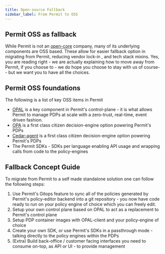 ```yaml
---
title: Open-source Fallback
sidebar_label: From Permit to OSS
---
```


## Permit OSS as fallback

While Permit is not an [open-core](https://thenewstack.io/the-future-of-open-source-or-why-open-core-is-dead/) company, many of its underlying components are OSS based.
These allow for easier fallback option in migrating from Permit, reducing vendor lock-in , and tech stack mixins.
Yes, you are reading right - we are actually explaining how to move away from Permit, if you choose to - we do hope you choose to stay with us of course-- but we want you to have all the choices.

## Permit OSS foundations

The following is a list of key OSS items in Permit

- [OPAL](https://github.com/permitio/opal) is a key component in Permit's control-plane - it is what allows Permit to manage PDPs at scale with a zero-trust, real-time, event driven fashion.
- [OPA](https://github.com/open-policy-agent/opa) is a first class citizen decision-engine option powering Permit's PDPs
- [Cedar-agent](https://github.com/permitio/cedar-agent) is a first class citizen decision-engine option powering Permit's PDPs
- The Permit SDKs - SDKs per language enabling API usage and wrapping calls from code to the policy-engines

## Fallback Concept Guide

To migrate from Permit to a self made standalone solution one can follow the following steps:

1. Use Permit's Gitops feature to sync all of the policies generated by Permit's policy-editor backend into a git repository - you now have code ready to run on your policy engine of choice which you can freely edit.
2. Setup your own control plane based on OPAL to act as a replacement to Permit's control plane
3. Setup PDP container images with OPAL-client and your policy-engine of choice
4. Create your own SDK, or use Permit's SDKs in a passthrough mode - talking directly to the policy engines within the PDPs
5. (Extra) Build back-office / customer facing interfaces you need to consume on-top, as API or UI - to provide management
